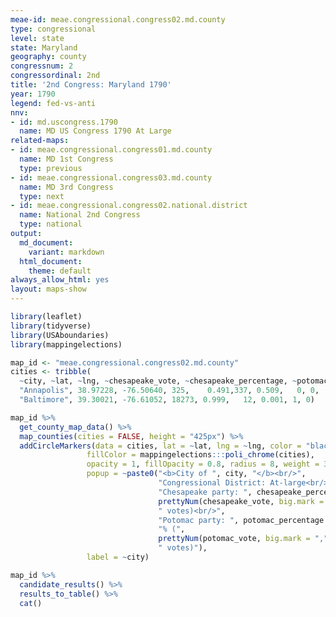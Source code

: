 ```yaml
---
meae-id: meae.congressional.congress02.md.county
type: congressional
level: state
state: Maryland
geography: county
congressnum: 2
congressordinal: 2nd
title: '2nd Congress: Maryland 1790'
year: 1790
legend: fed-vs-anti
nnv:
- id: md.uscongress.1790
  name: MD US Congress 1790 At Large
related-maps:
- id: meae.congressional.congress01.md.county
  name: MD 1st Congress
  type: previous
- id: meae.congressional.congress03.md.county
  name: MD 3rd Congress
  type: next
- id: meae.congressional.congress02.national.district
  name: National 2nd Congress
  type: national
output:
  md_document:
    variant: markdown
  html_document:
    theme: default
always_allow_html: yes
layout: maps-show
---
```


```r
library(leaflet)
library(tidyverse)
library(USAboundaries)
library(mappingelections)

map_id <- "meae.congressional.congress02.md.county"
cities <- tribble(
  ~city, ~lat, ~lng, ~chesapeake_vote, ~chesapeake_percentage, ~potomac_vote, ~potomac_percentage, ~other_vote, ~other_percentage,
  "Annapolis", 38.97228, -76.50640, 325,	0.491,337, 0.509,	0, 0,
  "Baltimore", 39.30021, -76.61052, 18273, 0.999,	12,	0.001, 1, 0) 
```

<div class="map">

```r
map_id %>%
  get_county_map_data() %>%
  map_counties(cities = FALSE, height = "425px") %>% 
  addCircleMarkers(data = cities, lat = ~lat, lng = ~lng, color = "black",
                 fillColor = mappingelections:::poli_chrome(cities),
                 opacity = 1, fillOpacity = 0.8, radius = 8, weight = 3,
                 popup = ~paste0("<b>City of ", city, "</b><br/>",
                                 "Congressional District: At-large<br/>",
                                 "Chesapeake party: ", chesapeake_percentage * 100, "% (", 
                                 prettyNum(chesapeake_vote, big.mark = ","), 
                                 " votes)<br/>",
                                 "Potomac party: ", potomac_percentage * 100,
                                 "% (", 
                                 prettyNum(potomac_vote, big.mark = ","),
                                 " votes)"),
                 label = ~city) 

```

</div>

<div class="results-table">

```r
map_id %>%
  candidate_results() %>%
  results_to_table() %>%
  cat()
```

</div>

